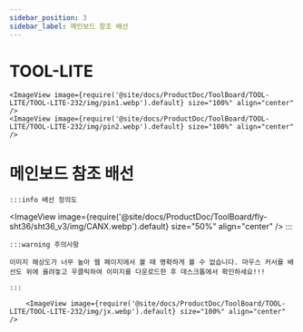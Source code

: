 ```yaml
---
sidebar_position: 3
sidebar_label: 메인보드 참조 배선
---
```


# TOOL-LITE

    <ImageView image={require('@site/docs/ProductDoc/ToolBoard/TOOL-LITE/TOOL-LITE-232/img/pin1.webp').default} size="100%" align="center" />
    <ImageView image={require('@site/docs/ProductDoc/ToolBoard/TOOL-LITE/TOOL-LITE-232/img/pin2.webp').default} size="100%" align="center" />


# 메인보드 참조 배선
    :::info 배선 정의도
<ImageView image={require('@site/docs/ProductDoc/ToolBoard/fly-sht36/sht36_v3/img/CANX.webp').default} size="50%" align="center" />
    :::

    :::warning 주의사항

    이미지 해상도가 너무 높아 웹 페이지에서 볼 때 명확하게 볼 수 없습니다. 마우스 커서를 배선도 위에 올려놓고 우클릭하여 이미지를 다운로드한 후 데스크톱에서 확인하세요!!!

    :::

        <ImageView image={require('@site/docs/ProductDoc/ToolBoard/TOOL-LITE/TOOL-LITE-232/img/jx.webp').default} size="100%" align="center" />
